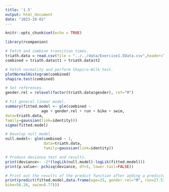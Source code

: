 ```yaml
---
title: '1.5'
output: html_document
date: "2023-10-02"
---
```


```r
knitr::opts_chunk$set(echo = TRUE)
```

```r
library(rcompanion)
```

```r
# Fetch and combine transition times.
triath.data = read.csv(file = "../../data/Exercise1.5Data.csv",header=TRUE,sep=",")
combined = triath.data$t1 + triath.data$t2

# Fetch normality and perform Shapiro-Wilk test.
plotNormalHistogram(combined)
shapiro.test(combined)

# Set references.
gender.rel = relevel(factor(triath.data$gender), ref="M")

# Fit general linear model.
summary(fitted.model <- glm(combined ~ 
                age + gender.rel + run + bike + swim, 
data=triath.data, 
family=gaussian(link=identity)))
sigma(fitted.model)
```

```r
# Develop null model.
null.model<- glm(combined ~ 1, 
                 data=triath.data,
                 family=gaussian(link=identity))

# Produce deviance test and results.
print(deviance<- -2*(logLik(null.model)-logLik(fitted.model)))
print(p.value<- pchisq(deviance, df=5, lower.tail=FALSE))
```

```r
# Print out the results of the predict function after adding a predictor value.
print(predict(fitted.model,data.frame(age=25, gender.rel="M", run=27.53,
bike=56.28, swim=8.77)))
```
